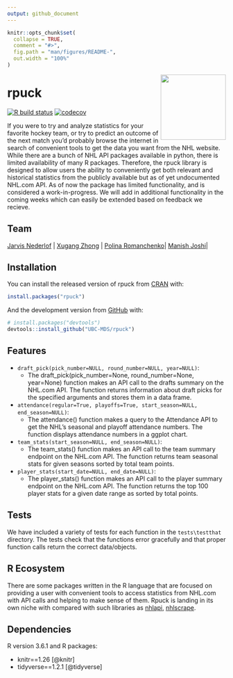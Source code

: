 ```yaml
---
output: github_document
---
```


<!-- README.md is generated from README.Rmd. Please edit that file -->

```r
knitr::opts_chunk$set(
  collapse = TRUE,
  comment = "#>",
  fig.path = "man/figures/README-",
  out.width = "100%"
)
```

<img src="img/rpuck_logo.png" width="150" align = "right">

# rpuck

<!-- badges: start -->
[![R build status](https://github.com/UBC-MDS/rpuck/workflows/R-CMD-check/badge.svg)](https://github.com/UBC-MDS/rpuck/actions) [![codecov](https://codecov.io/gh/UBC-MDS/rpuck/branch/master/graph/badge.svg)](https://codecov.io/gh/UBC-MDS/rpuck)
<!-- badges: end -->

If you were to try and analyze statistics for your favorite hockey team, or try to predict an outcome of the next match you'd probably browse the internet in search of convenient tools to get the data you want from the NHL website. While there are a bunch of NHL API packages available in python, there is limited availability of many R packages. Therefore, the rpuck library is designed to allow users the ability to conveniently get both relevant and historical statistics from the publicly available but as of yet undocumented NHL.com API. As of now the package has limited functionality, and is considered a work-in-progress. We will add in additional functionality in the coming weeks which can easily be extended based on feedback we recieve.

## Team

| [Jarvis Nederlof](https://github.com/jnederlo) | [Xugang Zhong](https://github.com/chuusan) | [Polina Romanchenko ](https://github.com/PolinaRomanchenko)| [Manish Joshi](https://github.com/ManishPJoshi)|


## Installation

You can install the released version of rpuck from [CRAN](https://CRAN.R-project.org) with:

``` r
install.packages("rpuck")
```

And the development version from [GitHub](https://github.com/) with:

``` r
# install.packages("devtools")
devtools::install_github("UBC-MDS/rpuck")
```

## Features

- `draft_pick(pick_number=NULL, round_number=NULL, year=NULL)`:
  - The draft_pick(pick_number=None, round_number=None, year=None) function makes an API call to the drafts summary on the NHL.com API. The function returns information about draft picks for the specified arguments and stores them in a data frame.
- `attendance(regular=True, playoffs=True, start_season=NULL, end_season=NULL)`:
  - The attendance() function makes a query to the Attendance API to get the NHL’s seasonal and playoff attendance numbers. The function displays attendance numbers in a ggplot chart.
- `team_stats(start_season=NULL, end_season=NULL)`:
  - The team_stats() function makes an API call to the team summary endpoint on the NHL.com API. The function returns team seasonal stats for given seasons sorted by total team points.
- `player_stats(start_date=NULL, end_date=NULL)`:
  - The player_stats() function makes an API call to the player summary endpoint on the NHL.com API. The function returns the top 100 player stats for a given date range as sorted by total points.
  
## Tests

We have included a variety of tests for each function in the `tests\testthat` directory. The tests check that the functions error gracefully and that proper function calls return the correct data/objects.

## R Ecosystem 

There are some packages written in the R language that are focused on providing a user with convenient tools to access statistics from NHL.com with API calls and helping to make sense of them. Rpuck is landing in its own niche with compared with such libraries as [nhlapi](https://github.com/zamorarr/nhlapi), [nhlscrape](https://cran.r-project.org/web/packages/nhlscrape/index.html). 


## Dependencies
R version 3.6.1 and R packages:

- knitr==1.26 [@knitr]
- tidyverse==1.2.1 [@tidyverse]
